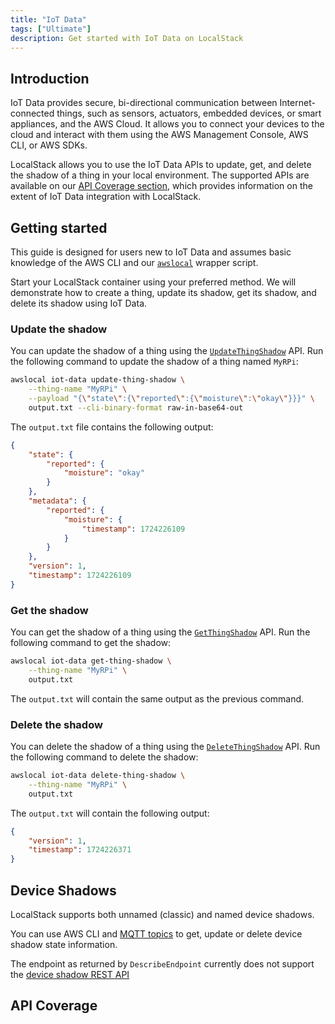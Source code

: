 ```yaml
---
title: "IoT Data"
tags: ["Ultimate"]
description: Get started with IoT Data on LocalStack
---
```



## Introduction

IoT Data provides secure, bi-directional communication between Internet-connected things, such as sensors, actuators, embedded devices, or smart appliances, and the AWS Cloud.
It allows you to connect your devices to the cloud and interact with them using the AWS Management Console, AWS CLI, or AWS SDKs.

LocalStack allows you to use the IoT Data APIs to update, get, and delete the shadow of a thing in your local environment.
The supported APIs are available on our [API Coverage section](#api-coverage), which provides information on the extent of IoT Data integration with LocalStack.

## Getting started

This guide is designed for users new to IoT Data and assumes basic knowledge of the AWS CLI and our [`awslocal`](https://github.com/localstack/awscli-local) wrapper script.

Start your LocalStack container using your preferred method.
We will demonstrate how to create a thing, update its shadow, get its shadow, and delete its shadow using IoT Data.

### Update the shadow

You can update the shadow of a thing using the [`UpdateThingShadow`](https://docs.aws.amazon.com/iot/latest/apireference/API_UpdateThingShadow.html) API.
Run the following command to update the shadow of a thing named `MyRPi`:

```bash
awslocal iot-data update-thing-shadow \
    --thing-name "MyRPi" \
    --payload "{\"state\":{\"reported\":{\"moisture\":\"okay\"}}}" \
    output.txt --cli-binary-format raw-in-base64-out
```

The `output.txt` file contains the following output:

```json
{
    "state": {
        "reported": {
            "moisture": "okay"
        }
    },
    "metadata": {
        "reported": {
            "moisture": {
                "timestamp": 1724226109
            }
        }
    },
    "version": 1,
    "timestamp": 1724226109
}
```

### Get the shadow

You can get the shadow of a thing using the [`GetThingShadow`](https://docs.aws.amazon.com/iot/latest/apireference/API_GetThingShadow.html) API.
Run the following command to get the shadow:

```bash
awslocal iot-data get-thing-shadow \
    --thing-name "MyRPi" \
    output.txt
```

The `output.txt` will contain the same output as the previous command.

### Delete the shadow

You can delete the shadow of a thing using the [`DeleteThingShadow`](https://docs.aws.amazon.com/iot/latest/apireference/API_DeleteThingShadow.html) API.
Run the following command to delete the shadow:

```bash
awslocal iot-data delete-thing-shadow \
    --thing-name "MyRPi" \
    output.txt
```

The `output.txt` will contain the following output:

```json
{
    "version": 1,
    "timestamp": 1724226371
}
```

## Device Shadows

LocalStack supports both unnamed (classic) and named device shadows.

You can use AWS CLI and [MQTT topics](https://docs.aws.amazon.com/iot/latest/developerguide/device-shadow-mqtt.html) to get, update or delete device shadow state information.

The endpoint as returned by `DescribeEndpoint` currently does not support the [device shadow REST API](https://docs.aws.amazon.com/iot/latest/developerguide/device-shadow-rest-api.html#API_GetThingShadow)

## API Coverage

<FeatureCoverage service="iotdata" client:load />
